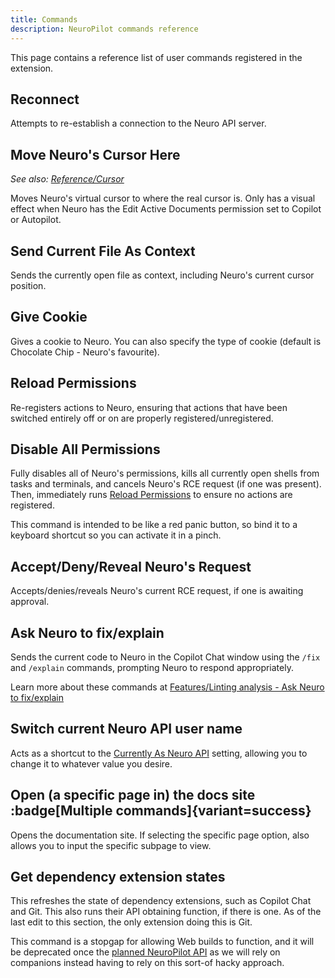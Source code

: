 ```yaml
---
title: Commands
description: NeuroPilot commands reference
---
```



This page contains a reference list of user commands registered in the extension.

## Reconnect

Attempts to re-establish a connection to the Neuro API server.

## Move Neuro's Cursor Here

*See also: [Reference/Cursor](/neuropilot/reference/cursor)*

Moves Neuro's virtual cursor to where the real cursor is.
Only has a visual effect when Neuro has the Edit Active Documents permission set to Copilot or Autopilot.

## Send Current File As Context

Sends the currently open file as context, including Neuro's current cursor position.

## Give Cookie

Gives a cookie to Neuro.
You can also specify the type of cookie (default is Chocolate Chip - Neuro's favourite).

## Reload Permissions

Re-registers actions to Neuro, ensuring that actions that have been switched entirely off or on are properly registered/unregistered.

## Disable All Permissions

Fully disables all of Neuro's permissions, kills all currently open shells from tasks and terminals, and cancels Neuro's RCE request (if one was present).
Then, immediately runs [Reload Permissions](#reload-permissions) to ensure no actions are registered.

<Aside type="tip">

This command is intended to be like a red panic button, so bind it to a keyboard shortcut so you can activate it in a pinch.

</Aside>

## Accept/Deny/Reveal Neuro's Request

Accepts/denies/reveals Neuro's current RCE request, if one is awaiting approval.

## Ask Neuro to fix/explain

Sends the current code to Neuro in the Copilot Chat window using the `/fix` and `/explain` commands, prompting Neuro to respond appropriately.

Learn more about these commands at [Features/Linting analysis - Ask Neuro to fix/explain](/neuropilot/reference/features/linting-analysis#ask-neuro-to-fixexplain)

## Switch current Neuro API user name

Acts as a shortcut to the [Currently As Neuro API](/neuropilot/reference/settings#currently-as-neuro-api) setting, allowing you to change it to whatever value you desire.

## Open (a specific page in) the docs site :badge[Multiple commands]{variant=success}

Opens the documentation site. If selecting the specific page option, also allows you to input the specific subpage to view.

## Get dependency extension states

This refreshes the state of dependency extensions, such as Copilot Chat and Git.
This also runs their API obtaining function, if there is one. As of the last edit to this section, the only extension doing this is Git.

This command is a stopgap for allowing Web builds to function, and it will be deprecated once the [planned NeuroPilot API](https://github.com/Pasu4/neuropilot/issues/45) as we will rely on companions instead having to rely on this sort-of hacky approach.
